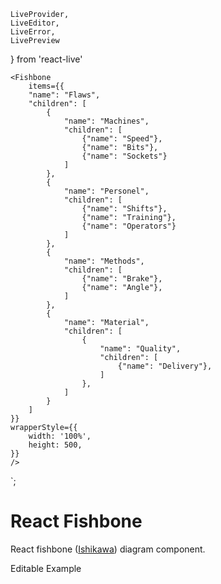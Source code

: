 
    LiveProvider,
    LiveEditor,
    LiveError,
    LivePreview
} from 'react-live'



    <Fishbone
        items={{
        "name": "Flaws",
        "children": [
            {
                "name": "Machines",
                "children": [
                    {"name": "Speed"},
                    {"name": "Bits"},
                    {"name": "Sockets"}
                ]
            },
            {
                "name": "Personel",
                "children": [
                    {"name": "Shifts"},
                    {"name": "Training"},
                    {"name": "Operators"}
                ]
            },
            {
                "name": "Methods",
                "children": [
                    {"name": "Brake"},
                    {"name": "Angle"},
                ]
            },
            {
                "name": "Material",
                "children": [
                    {
                        "name": "Quality",
                        "children": [
                            {"name": "Delivery"},
                        ]
                    },
                ]
            }
        ]
    }}
    wrapperStyle={{ 
        width: '100%', 
        height: 500,
    }}
    />
`;

<Meta title="Example/Introduction" />

<style>
  {`
    .subheading {
      --mediumdark: '#999999';
      font-weight: 900;
      font-size: 13px;
      color: #999;
      letter-spacing: 6px;
      line-height: 24px;
      text-transform: uppercase;
      margin-bottom: 12px;
      margin-top: 40px;
    }

    .editor {
      height: 250px;
      width: 100%; 
      overflow: auto;
      font-size: 16px;
      white-space: pre;
      background: #322e3c;
      color: white;
      border: 1px solid #eee;
    }

    .error {
      background: #aa1122aa;
      padding: 1rem;
    }

    .preview {
      width: 100%;
      border: 1px solid #eee; 
    }
  `}
</style>

# React Fishbone

React fishbone ([Ishikawa](https://en.wikipedia.org/wiki/Ishikawa_diagram)) diagram component.

<div className="subheading">Editable Example</div>

<div>
  <LiveProvider 
    code={code} 
    scope={scope}>
    <LiveEditor className='editor'/>
    <LiveError className='error' />
    <LivePreview className='preview' />
  </LiveProvider>
</div>
